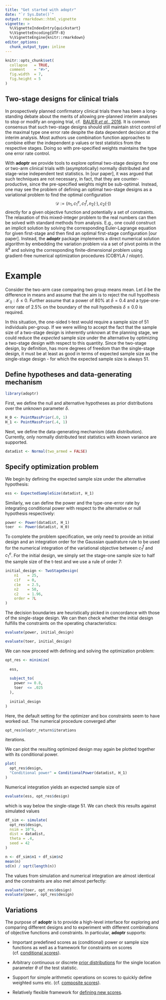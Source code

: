 ```yaml
---
title: "Get started with adoptr"
date: "`r Sys.Date()`"
output: rmarkdown::html_vignette
vignette: >
  %\VignetteIndexEntry{quickstart}
  %\VignetteEncoding{UTF-8}
  %\VignetteEngine{knitr::rmarkdown}
editor_options: 
  chunk_output_type: inline
---
```


```r
knitr::opts_chunk$set(
  collapse   = TRUE,
  comment    = "#>",
  fig.width  = 7,
  fig.height = 5
)
```



## Two-stage designs for clinical trials

In prospectively planned confirmatory clinical trials there has been a 
long-standing debate about the merits of allowing pre-planned interim analyses
to stop or modify an ongoing trial, cf. 
[BAUER *et al.*, 2016](https://onlinelibrary.wiley.com/doi/pdf/10.1002/sim.6472).
It is common consensus that such two-stage designs should still maintain 
strict control of the maximal type one error rate despite the data dependent
decision at the interim analysis.
Most authors use combination function approaches to combine either the
independent p values or test statistics from the respective stages.
Doing so with pre-specified weights maintains the type one error rate control.

With **adoptr** we provide tools to explore optimal two-stage designs for
one or two-arm clinical trials with (asymptotically) normally distributed
and stage-wise independent test statistics.
In [our paper], it was argued that such techniques are not necessary, in fact,
that they are counter-productive, since the pre-specified weights might be
sub-optimal.
Instead, one may see the problem of defining an optimal two-stage designs as
a variational problem to find the optimal configuration 
$$
\mathcal{D}:=\big(n_1, c_1^e, c_1^f, n_2(\cdot), c_2(\cdot)\big)
$$ 
directly for a given objective function and potentially a set of constraints.
The relaxation of this mixed-integer problem to the real numbers can then
be solved with standard methods from analysis.
E.g., one could construct an implicit solution by solving the corresponding
Euler-Lagrange equation for given first-stage and then find an optimal
first-stage configuration [our paper].
Instead, the **adoptr** package implements a direct numerical solution 
algorithm by embedding the variation problem via a set of pivot points in 
the $\mathbb{R}^k$ and solving the corresponding finite-dimensional problem 
using gradient-free numerical optimization procedures (COBYLA / nloptr).


# Example

Consider the two-arm case comparing two group means mean.
Let $\delta$ be the difference in means and assume that the aim is to 
reject the null hypothesis $\mathcal{H}_0: \delta \leq 0$. 
Further assume that a power of 80% at $\delta=0.4$ and a type-one-error rate
of 2.5% on the boundary of the null hypothesis $\delta\leq0.0$ is required.

In this situation, the one-sided t-test would require a sample size of
$51$ individuals per-group.
If we were willing to accept the fact that the sample size of a two-stage
design is inherently unknown at the planning stage, 
we could reduce the *expected* sample size under the alternative by optimizing
a two-stage design with respect to this quantity.
Since the two-stage design, by definition, has more degrees of freedom than
the single-stage design, it must be at least as good in terms of expected sample
size as the single-stage design - for which the expected sample size is 
always 51.


## Define hypotheses and data-generating mechanism

```r
library(adoptr)
```

First, we define the null and alternative hypotheses as prior distributions 
over the unknown parameter $\delta$.

```r
H_0 <- PointMassPrior(.0, 1)
H_1 <- PointMassPrior(.4, 1)
```

Next, we define the data-generating mechanism (data distribution).
Currently, only normally distributed test statistics with known variance are
supported.

```r
datadist <- Normal(two_armed = FALSE)
```


## Specify optimization problem

We begin by defining the expected sample size under the alternative hypothesis:

```r
ess <- ExpectedSampleSize(datadist, H_1)
```

Similarly, we can define the power and the type-one-error rate by
integrating conditional power with respect to the alternative or 
null hypothesis respectively:

```r
power <- Power(datadist, H_1)
toer  <- Power(datadist, H_0)
```

To complete the problem specification, we only need to provide an initial 
design and an integration order for the Gaussian quadrature rule to be used for
the numerical integration of the variational objective between $c_1^f$ and 
$c_1^e$.
For the initial design, we simply set the stage-one sample size to half the 
sample size of the t-test and we use a rule of order 7:

```r
initial_design <- TwoStageDesign(
    n1    = 25,
    c1f   = 0,
    c1e   = 2.5,
    n2    = 50, 
    c2    = 1.96,
    order = 7L
)
```

The decision boundaries are heuristically picked in concordance with those of
the single-stage design.
We can then check whether the initial design fulfills the constraints on the 
operating characteristics:

```r
evaluate(power, initial_design)
```

```r
evaluate(toer, initial_design)
```

We can now proceed with defining and solving the optimization problem:

```r
opt_res <- minimize(
  
  ess,
  
  subject_to(
    power >= 0.8,
    toer  <= .025
  ),
  
  initial_design
)
```

Here, the default setting for the optimizer and box constraints seem to have 
worked out.
The numerical procedure converged after 

```r
opt_res$nloptr_return$iterations
```

iterations.

We can plot the resulting optimized design may again be plotted together with
its conditional power.

```r
plot(
  opt_res$design, 
  "Conditional power" = ConditionalPower(datadist, H_1)
)
```

Numerical integration yields an expected sample size of 

```r
evaluate(ess, opt_res$design)
```

which is way below the single-stage 51. 
We can check this results against simulated values 
```r
df_sim <- simulate(
  opt_res$design, 
  nsim = 10^6, 
  dist = datadist, 
  theta = .4, 
  seed = 42
)

n <- df_sim$n1 + df_sim$n2
mean(n)
sd(n) / sqrt(length(n))
```

The values from simulation and numerical integration are almost identical 
and the constraints are also met almost perfectly:
```r
evaluate(toer, opt_res$design)
evaluate(power, opt_res$design)
```



## Variations

The purpose of **adoptr** is to provide a high-level interface for exploring 
and comparing different designs and to experiment with different 
combinations of objective functions and constraints.
In particular, **adoptr** supports:

* Important predefined scores as (conditional) power or sample size functions as 
well as a framework for constraints on scores 
(cf. [conditional scores](https://kkmann.github.io/adoptr/articles/conditional-scores.html)).

* Arbitrary continuous or discrete 
[prior distributions](https://kkmann.github.io/adoptr/articles/working-with-priors.html) 
for the single location  parameter $\theta$ of the test statistic.

* Support for simple arithmetic operations on scores to quickly define weighted
sums etc. (cf. [composite scores](https://kkmann.github.io/adoptr/articles/composite-scores.html)).

* Relatively flexible framework for
[defining new scores](https://kkmann.github.io/adoptr/articles/defining-new-scores.html).

